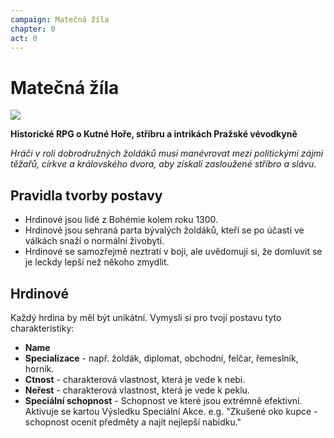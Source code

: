 ```yaml
---
campaign: Matečná žíla
chapter: 0
act: 0
---
```



# Matečná žíla

![](/ML/ilustrace/kutna-hora.jpg)

**Historické RPG o Kutné Hoře, stříbru a intrikách Pražské vévodkyně**

_Hráči v roli dobrodružných žoldáků musí manévrovat mezi politickými zájmi těžařů, církve a královského dvora, aby získali zasloužené stříbro a slávu._

## Pravidla tvorby postavy

-   Hrdinové jsou lidé z Bohémie kolem roku 1300.
-   Hrdinové jsou sehraná parta bývalých žoldáků, kteří se po účasti ve válkách snaží o normální živobytí.
-   Hrdinové se samozřejmě neztratí v boji, ale uvědomují si, že domluvit se je leckdy lepší než někoho zmydlit.

## Hrdinové

Každý hrdina by měl být unikátní. Vymysli si pro tvojí postavu tyto charakteristiky:

-   **Name**
-   **Specializace** - např. žoldák, diplomat, obchodní, felčar, řemeslník, horník.
-   **Ctnost** - charakterová vlastnost, která je vede k nebi.
-   **Neřest** - charakterová vlastnost, která je vede k peklu.
-   **Speciální schopnost** - Schopnost ve které jsou extrémně efektivní. Aktivuje se kartou Výsledku Speciální Akce. e.g. "Zkušené oko kupce - schopnost ocenit předměty a najít nejlepší nabídku."
